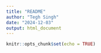 ```yaml
---
title: "README"
author: "Tegh Singh"
date: "2024-12-03"
output: html_document
---
```


```r
knitr::opts_chunk$set(echo = TRUE)
```


